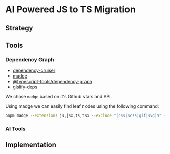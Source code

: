 
# AI Powered JS to TS Migration

<Tags categories={metadata.categories} />

<JsToTs />

## Strategy

## Tools

### Dependency Graph

- [dependency-cruiser](https://npmjs.com/package/dependency-cruiser)
- [madge](https://npmjs.com/package/madge)
- [@typescript-tools/dependency-graph](https://npmjs.com/package/@typescript-tools/dependency-graph)
- [glslify-deps](https://npmjs.com/package/glslify-deps)

We chose `madge` based on it's Github stars and API.

Using madge we can easily find leaf nodes using the following command:

```bash
pnpm madge --extensions js,jsx,ts,tsx --exclude "(css|scss|gif|svg)$" --ts-config ./tsconfig.json --leaves .
```

### AI Tools


## Implementation